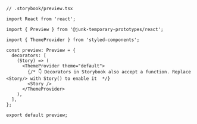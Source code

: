 ```tsx
// .storybook/preview.tsx

import React from 'react';

import { Preview } from '@junk-temporary-prototypes/react';

import { ThemeProvider } from 'styled-components';

const preview: Preview = {
  decorators: [
    (Story) => (
      <ThemeProvider theme="default">
        {/* 👇 Decorators in Storybook also accept a function. Replace <Story/> with Story() to enable it  */}
        <Story />
      </ThemeProvider>
    ),
  ],
};

export default preview;
```
